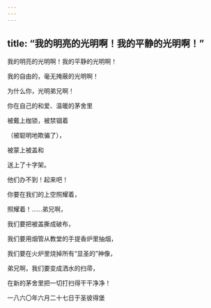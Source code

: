 ```yaml
---
---
---
```

title: “我的明亮的光明啊！我的平静的光明啊！”
---




我的明亮的光明啊！我的平静的光明啊！

我的自由的，毫无掩蔽的光明啊！

为什么你，光明弟兄啊！

你在自己的和爱、温暖的茅舍里

被戴上枷锁，被禁锢着

（被聪明地欺骗了），

被蒙上被盖和

送上了十字架。





他们办不到！起来吧！

你要在我们的上空照耀着，

照耀着！……弟兄啊，

我们要把被盖撕成破布，

我们要用烟管从教堂的手提香炉里抽烟，

我们要在火炉里烧掉所有“显圣的”神像，

弟兄啊，我们要变成洒水的扫帚，

在新的茅舍里把一切打扫得干干净净！

一八六〇年六月二十七日于圣彼得堡